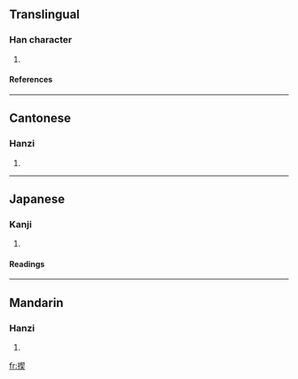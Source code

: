 ==Translingual==
===Han character===
{{Han char|rn=64|rad=手|as=09|sn=12|four=5703<sub>4</sub>|canj=手手竹大 (QQHK)}}
# {{defn|Han|sort=手09}}
====References====
{{Han ref|kx=0444.200|dkj=12404|hdz=31911.030|uh=63F3|ud=25587|bh=D95B|bd=55643}}
----
==Cantonese==
===Hanzi===
{{yue-hanzi|jyut=|y=se2}}
# {{defn|Cantonese}}
----
==Japanese==
===Kanji===
{{ja-kanji|grade=|rs=手09}}
# {{defn|Japanese}} 
====Readings====
{{ja-readings|on=[[せつ]] (setsu), [[せち]] (sechi), [[けつ]] (ketsu), [[けち]] (kechi), [[かつ]] (katsu)|kun=ちぎり (chigiri)}}
----
==Mandarin==
===Hanzi===
{{cmn-hanzi|pin=[[jiá]] (jia2), [[xiē]] (xie1), [[xié]] (xie2), [[xiè]] (xie4)|wg=chia<sup>2</sup>, hsieh<sup>1</sup>, hsieh<sup>2</sup>, hsieh<sup>4</sup>}}
# {{defn|Mandarin}}

[[fr:揳]]